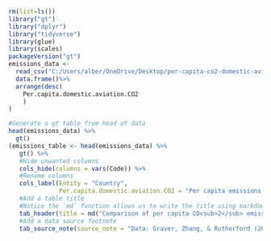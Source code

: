 ```{r}
rm(list=ls())
library("gt")
library("dplyr")
library("tidyverse")
library(glue)
library(scales)
packageVersion("gt")
emissions_data <- 
  read_csv("C:/Users/alber/OneDrive/Desktop/per-capita-co2-domestic-aviation.csv")%>% 
  data.frame()%>%
  arrange(desc(
    Per.capita.domestic.aviation.CO2
    )
)

#Generate a gt table from head of data
head(emissions_data) %>% 
  gt()
(emissions_table <- head(emissions_data) %>% 
   gt() %>% 
   #Hide unwanted columns
   cols_hide(columns = vars(Code)) %>% 
   #Rename columns
   cols_label(Entity = "Country",
              Per.capita.domestic.aviation.CO2 = "Per capita emissions (tonnes)") %>% 
   #Add a table title
   #Notice the `md` function allows us to write the title using markdown syntax (which allows HTML)
   tab_header(title = md("Comparison of per capita CO<sub>2</sub> emissions from domestic aviation (2018)")) %>% 
   #Add a data source footnote
   tab_source_note(source_note = "Data: Graver, Zhang, & Rutherford (2019) [via Our World in Data]"))
```

